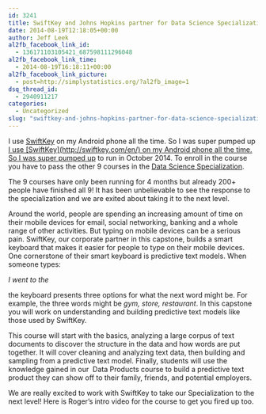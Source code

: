 ```yaml
---
id: 3241
title: SwiftKey and Johns Hopkins partner for Data Science Specialization Capstone
date: 2014-08-19T12:18:05+00:00
author: Jeff Leek
al2fb_facebook_link_id:
  - 136171103105421_687598111296048
al2fb_facebook_link_time:
  - 2014-08-19T16:18:11+00:00
al2fb_facebook_link_picture:
  - post=http://simplystatistics.org/?al2fb_image=1
dsq_thread_id:
  - 2940911217
categories:
  - Uncategorized
slug: "swiftkey-and-johns-hopkins-partner-for-data-science-specialization-capstone"
---
```

I use [SwiftKey](http://swiftkey.com/en/) on my Android phone all the time. So I was super pumped up [I use [SwiftKey](http://swiftkey.com/en/) on my Android phone all the time. So I was super pumped up](http://www.jhsph.edu/news/news-releases/2014/johns-hopkins-bloomberg-school-of-public-healths-data-science-specialization-mooc-series-launches-industry-collaboration-with-swiftkey.html) to run in October 2014. To enroll in the course you have to pass the other 9 courses in the [Data Science Specialization](https://www.coursera.org/specialization/jhudatascience/1).

The 9 courses have only been running for 4 months but already 200+ people have finished all 9! It has been unbelievable to see the response to the specialization and we are exited about taking it to the next level.

Around the world, people are spending an increasing amount of time on their mobile devices for email, social networking, banking and a whole range of other activities. But typing on mobile devices can be a serious pain. SwiftKey, our corporate partner in this capstone, builds a smart keyboard that makes it easier for people to type on their mobile devices. One cornerstone of their smart keyboard is predictive text models. When someone types:

_I went to the_

the keyboard presents three options for what the next word might be. For example, the three words might be _gym, store, restaurant_. In this capstone you will work on understanding and building predictive text models like those used by SwiftKey.

This course will start with the basics, analyzing a large corpus of text documents to discover the structure in the data and how words are put together. It will cover cleaning and analyzing text data, then building and sampling from a predictive text model. Finally, students will use the knowledge gained in our  Data Products course to build a predictive text product they can show off to their family, friends, and potential employers.

We are really excited to work with SwiftKey to take our Specialization to the next level! Here is Roger's intro video for the course to get you fired up too.
